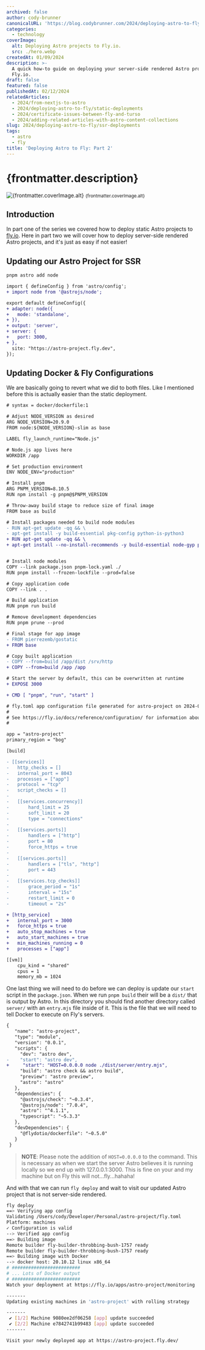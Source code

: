 ```yaml
---
archived: false
author: cody-brunner
canonicalURL: 'https://blog.codybrunner.com/2024/deploying-astro-to-fly/ssr-deployments'
categories:
  - technology
coverImage:
  alt: Deploying Astro projects to Fly.io.
  src: ./hero.webp
createdAt: 01/09/2024
description: >-
  A quick how-to guide on deploying your server-side rendered Astro projects to
  Fly.io.
draft: false
featured: false
publishedAt: 02/12/2024
relatedArticles:
  - 2024/from-nextjs-to-astro
  - 2024/deploying-astro-to-fly/static-deployments
  - 2024/certificate-issues-between-fly-and-turso
  - 2024/adding-related-articles-with-astro-content-collections
slug: 2024/deploying-astro-to-fly/ssr-deployments
tags:
  - astro
  - fly
title: 'Deploying Astro to Fly: Part 2'
---
```



# {frontmatter.description}

<div class='flex flex-col items-center gap-2'>
	<Image
		alt={frontmatter.coverImage.alt}
		class='object-cover'
		fetchpriority='high'
		height={400}
		quality={100}
		src={heroImage}
		width={800}
	/>
	<small>{frontmatter.coverImage.alt}</small>
</div>

## Introduction

In part one of the series we covered how to deploy static Astro projects to [fly.io](https://fly.io). Here in part two we will cover how to deploy server-side rendered Astro projects, and it's just as easy if not easier!

## Updating our Astro Project for SSR

```bash
pnpm astro add node
```

```diff title="astro.config.mjs"
import { defineConfig } from 'astro/config';
+ import node from '@astrojs/node';

export default defineConfig({
+ adapter: node({
+   mode: 'standalone',
+ }),
+ output: 'server',
+ server: {
+   port: 3000,
+ },
  site: "https://astro-project.fly.dev",
});
```

## Updating Docker & Fly Configurations

We are basically going to revert what we did to both files. Like I mentioned before this is actually easier than the static deployment.

```diff title="Dockerfile"
# syntax = docker/dockerfile:1

# Adjust NODE_VERSION as desired
ARG NODE_VERSION=20.9.0
FROM node:${NODE_VERSION}-slim as base

LABEL fly_launch_runtime="Node.js"

# Node.js app lives here
WORKDIR /app

# Set production environment
ENV NODE_ENV="production"

# Install pnpm
ARG PNPM_VERSION=8.10.5
RUN npm install -g pnpm@$PNPM_VERSION

# Throw-away build stage to reduce size of final image
FROM base as build

# Install packages needed to build node modules
- RUN apt-get update -qq && \
- apt-get install -y build-essential pkg-config python-is-python3
+ RUN apt-get update -qq && \
+ apt-get install --no-install-recommends -y build-essential node-gyp pkg-config python-is-python3


# Install node modules
COPY --link package.json pnpm-lock.yaml ./
RUN pnpm install --frozen-lockfile --prod=false

# Copy application code
COPY --link . .

# Build application
RUN pnpm run build

# Remove development dependencies
RUN pnpm prune --prod

# Final stage for app image
- FROM pierrezemb/gostatic
+ FROM base

# Copy built application
- COPY --from=build /app/dist /srv/http
+ COPY --from=build /app /app

# Start the server by default, this can be overwritten at runtime
+ EXPOSE 3000

+ CMD [ "pnpm", "run", "start" ]
```

```diff title="fly.toml"
# fly.toml app configuration file generated for astro-project on 2024-01-07T13:23:32-05:00
#
# See https://fly.io/docs/reference/configuration/ for information about how to use this file.
#

app = "astro-project"
primary_region = "bog"

[build]

- [[services]]
-	http_checks = []
-	internal_port = 8043
-	processes = ["app"]
-	protocol = "tcp"
-	script_checks = []
-
-	[[services.concurrency]]
-		hard_limit = 25
-		soft_limit = 20
-		type = "connections"
-
-	[[services.ports]]
-		handlers = ["http"]
-		port = 80
-		force_https = true
-
-	[[services.ports]]
-		handlers = ["tls", "http"]
-		port = 443
-
-	[[services.tcp_checks]]
-		grace_period = "1s"
-		interval = "15s"
-		restart_limit = 0
-		timeout = "2s"

+ [http_service]
+	internal_port = 3000
+	force_https = true
+	auto_stop_machines = true
+	auto_start_machines = true
+	min_machines_running = 0
+	processes = ["app"]

[[vm]]
	cpu_kind = "shared"
	cpus = 1
	memory_mb = 1024
```

One last thing we will need to do before we can deploy is update our `start` script in the `package.json`. When we run `pnpm build` their will be a `dist/` that is output by Astro. In this directory you should find another directory called `server/` with an `entry.mjs` file inside of it. This is the file that we will need to tell Docker to execute on Fly's servers.

```diff title="package.json"
{
   "name": "astro-project",
   "type": "module",
   "version": "0.0.1",
   "scripts": {
     "dev": "astro dev",
-    "start": "astro dev",
+     "start": "HOST=0.0.0.0 node ./dist/server/entry.mjs",
     "build": "astro check && astro build",
     "preview": "astro preview",
     "astro": "astro"
   },
   "dependencies": {
     "@astrojs/check": "~0.3.4",
     "@astrojs/node": "7.0.4",
     "astro": "^4.1.1",
     "typescript": "~5.3.3"
   },
   "devDependencies": {
     "@flydotio/dockerfile": "~0.5.0"
   }
 }
```

> **NOTE**: Please note the addition of `HOST=0.0.0.0` to the command. This is necessary as when we start the server Astro believes it is running locally so we end up with 127.0.0.1:3000. This is fine on your and my machine but on Fly this will not...fly...hahaha!

And with that we can run `fly deploy` and wait to visit our updated Astro project that is not server-side rendered.

```bash
fly deploy
==> Verifying app config
Validating /Users/cody/Developer/Personal/astro-project/fly.toml
Platform: machines
✓ Configuration is valid
--> Verified app config
==> Building image
Remote builder fly-builder-throbbing-bush-1757 ready
Remote builder fly-builder-throbbing-bush-1757 ready
==> Building image with Docker
--> docker host: 20.10.12 linux x86_64
# #########################
# ... Lots of Docker output
# #########################
Watch your deployment at https://fly.io/apps/astro-project/monitoring

-------
Updating existing machines in 'astro-project' with rolling strategy

-------
 ✔ [1/2] Machine 9080ee2df06258 [app] update succeeded
 ✔ [2/2] Machine e7842741b99483 [app] update succeeded
-------

Visit your newly deployed app at https://astro-project.fly.dev/
```

<Signature />
